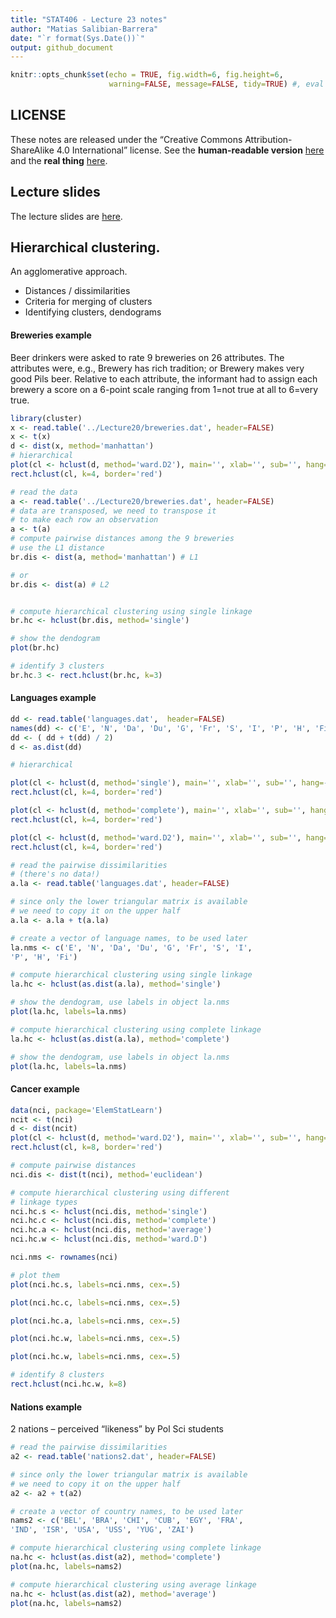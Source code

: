 ```yaml
---
title: "STAT406 - Lecture 23 notes"
author: "Matias Salibian-Barrera"
date: "`r format(Sys.Date())`"
output: github_document
---
```


```r
knitr::opts_chunk$set(echo = TRUE, fig.width=6, fig.height=6,  
                      warning=FALSE, message=FALSE, tidy=TRUE) #, eval = FALSE)
```

## LICENSE
These notes are released under the 
"Creative Commons Attribution-ShareAlike 4.0 International" license. 
See the **human-readable version** [here](https://creativecommons.org/licenses/by-sa/4.0/)
and the **real thing** [here](https://creativecommons.org/licenses/by-sa/4.0/legalcode). 

## Lecture slides

The lecture slides are [here](STAT406-17-lecture-23-preliminary.pdf).


## Hierarchical clustering.

An agglomerative approach. 

* Distances / dissimilarities
* Criteria for merging of clusters
* Identifying clusters, dendograms


#### Breweries example

Beer drinkers were asked to rate 9 breweries on 26
attributes. The attributes were, e.g., Brewery has rich tradition; or
Brewery makes very good Pils beer. Relative to each attribute, the
informant had to assign each brewery a score on a 6-point scale
ranging from 1=not true at all to 6=very true.

```r
library(cluster)
x <- read.table('../Lecture20/breweries.dat', header=FALSE)
x <- t(x)
d <- dist(x, method='manhattan')
# hierarchical
plot(cl <- hclust(d, method='ward.D2'), main='', xlab='', sub='', hang=-1)
rect.hclust(cl, k=4, border='red')
```

```r
# read the data
a <- read.table('../Lecture20/breweries.dat', header=FALSE)
# data are transposed, we need to transpose it
# to make each row an observation
a <- t(a)
# compute pairwise distances among the 9 breweries
# use the L1 distance
br.dis <- dist(a, method='manhattan') # L1

# or
br.dis <- dist(a) # L2


# compute hierarchical clustering using single linkage
br.hc <- hclust(br.dis, method='single')

# show the dendogram
plot(br.hc)

# identify 3 clusters
br.hc.3 <- rect.hclust(br.hc, k=3)
```



#### Languages example

```r
dd <- read.table('languages.dat',  header=FALSE)
names(dd) <- c('E', 'N', 'Da', 'Du', 'G', 'Fr', 'S', 'I', 'P', 'H', 'Fi')
dd <- ( dd + t(dd) / 2)
d <- as.dist(dd)

# hierarchical

plot(cl <- hclust(d, method='single'), main='', xlab='', sub='', hang=-1)
rect.hclust(cl, k=4, border='red')

plot(cl <- hclust(d, method='complete'), main='', xlab='', sub='', hang=-1)
rect.hclust(cl, k=4, border='red')

plot(cl <- hclust(d, method='ward.D2'), main='', xlab='', sub='', hang=-1)
rect.hclust(cl, k=4, border='red')
```

```r
# read the pairwise dissimilarities
# (there's no data!)
a.la <- read.table('languages.dat', header=FALSE)

# since only the lower triangular matrix is available
# we need to copy it on the upper half
a.la <- a.la + t(a.la)

# create a vector of language names, to be used later
la.nms <- c('E', 'N', 'Da', 'Du', 'G', 'Fr', 'S', 'I',
'P', 'H', 'Fi')

# compute hierarchical clustering using single linkage
la.hc <- hclust(as.dist(a.la), method='single')

# show the dendogram, use labels in object la.nms
plot(la.hc, labels=la.nms)

# compute hierarchical clustering using complete linkage
la.hc <- hclust(as.dist(a.la), method='complete')

# show the dendogram, use labels in object la.nms
plot(la.hc, labels=la.nms)
```



#### Cancer example

```r
data(nci, package='ElemStatLearn')
ncit <- t(nci)
d <- dist(ncit)
plot(cl <- hclust(d, method='ward.D2'), main='', xlab='', sub='', hang=-1, labels=rownames(nci))
rect.hclust(cl, k=8, border='red')
```

```r
# compute pairwise distances
nci.dis <- dist(t(nci), method='euclidean')

# compute hierarchical clustering using different
# linkage types
nci.hc.s <- hclust(nci.dis, method='single')
nci.hc.c <- hclust(nci.dis, method='complete')
nci.hc.a <- hclust(nci.dis, method='average')
nci.hc.w <- hclust(nci.dis, method='ward.D')

nci.nms <- rownames(nci)

# plot them
plot(nci.hc.s, labels=nci.nms, cex=.5)

plot(nci.hc.c, labels=nci.nms, cex=.5)

plot(nci.hc.a, labels=nci.nms, cex=.5)

plot(nci.hc.w, labels=nci.nms, cex=.5)

plot(nci.hc.w, labels=nci.nms, cex=.5)

# identify 8 clusters
rect.hclust(nci.hc.w, k=8)
```

<!-- #### UN Votes -->

<!-- ```{r unvotes} -->
<!-- X <- read.table(file='../Lecture20/unvotes.csv', sep=',', row.names=1, header=TRUE) -->
<!-- ``` -->



#### Nations example

2 nations -- perceived "likeness" by Pol Sci students

```r
# read the pairwise dissimilarities
a2 <- read.table('nations2.dat', header=FALSE)

# since only the lower triangular matrix is available
# we need to copy it on the upper half
a2 <- a2 + t(a2)

# create a vector of country names, to be used later
nams2 <- c('BEL', 'BRA', 'CHI', 'CUB', 'EGY', 'FRA',
'IND', 'ISR', 'USA', 'USS', 'YUG', 'ZAI')

# compute hierarchical clustering using complete linkage
na.hc <- hclust(as.dist(a2), method='complete')
plot(na.hc, labels=nams2)

# compute hierarchical clustering using average linkage
na.hc <- hclust(as.dist(a2), method='average')
plot(na.hc, labels=nams2)
```






